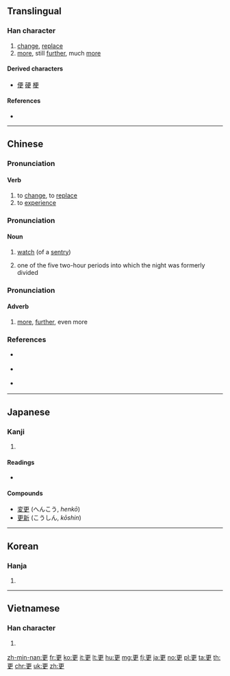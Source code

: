 {{also|史|吏}}
==Translingual==
{{stroke order|strokes=7}}

===Han character===
{{Han char|rn=73|rad=曰|as=03|sn=7|four=10506|canj=MLWK}}

# [[change]], [[replace]]
# [[more]], still [[further]], much [[more]]

====Derived characters====
* [[便]] [[硬]] [[梗]]

====References====
* {{Han ref|kx=0502.060|dkj=14283|dj=0874.040|hdz=10020.020|uh=66F4|ud=26356|bh=A7F3|bd=42995}}

----

==Chinese==
{{zh-forms}}

===Pronunciation===
{{zh-pron
|m=gēng
|c=gang1
|h=pfs=kiên
|mn=keng
|mn_note=literary reading
|w=
|mc=1
|oc=1,1
|ma=
|cat=v
}}

====Verb====
{{zh-verb}}

# to [[change]], to [[replace]]
# to [[experience]]

===Pronunciation===
{{zh-pron
|m=gēng
|c=gaang1
|h=pfs=kâng;hpy=gang1
|mn=keⁿ/kiⁿ
|mn_note=vernacular reading
|w=
|mc=1
|oc=1,1
|ma=
|cat=n
}}

====Noun====
{{zh-noun}}

# [[watch]] (of a [[sentry]])
# {{lb|zh|archaic}} one of the five two-hour periods into which the night was formerly divided

===Pronunciation===
{{zh-pron
|m=gèng
|c=gang3
|h=pfs=kien;hpy=gen4
|mn=kèng
|mn_note=literary reading
|w=
|mc=2
|oc=2
|ma=y
|cat=adv
}}

====Adverb====
{{zh-adv}}

# [[more]], [[further]], even more

===References===
* {{q|Mandarin}} {{R:cedict}}
* {{q|Hakka}} {{R:hak:Lau 1997}}
* {{q|Min Nan}} {{thcwd|3228}}

----

==Japanese==

===Kanji===
{{ja-kanji|grade=c|rs=一06}}

# {{defn|lang=ja|sort=曰03}}

====Readings====
* {{ja-readings|goon=[[きょう]] (kyō) {{non-joyo-reading}}|kanon=[[こう]] (kō)|kun=[[さら]] (sara), [[ふける]] (fukeru), [[あらためる]] (aratameru)}}

====Compounds====
* [[変更]] (へんこう, ''henkō'')
* [[更新]] (こうしん, ''kōshin'')

----

==Korean==

===Hanja===
{{ko-hanja|hangeul=[[경]], [[갱]]|eumhun=|rv=gyeong, gaeng|mr=kyŏng, kaeng|y=kyeng, kayng}}

# {{defn|lang=ko|sort=曰03}}

----

==Vietnamese==

===Han character===
{{vi-hantu|canh, cánh|rs=曰03}}

# {{defn|lang=vi|sort=曰03}}

[[zh-min-nan:更]]
[[fr:更]]
[[ko:更]]
[[it:更]]
[[lt:更]]
[[hu:更]]
[[mg:更]]
[[fj:更]]
[[ja:更]]
[[no:更]]
[[pl:更]]
[[ta:更]]
[[th:更]]
[[chr:更]]
[[uk:更]]
[[zh:更]]